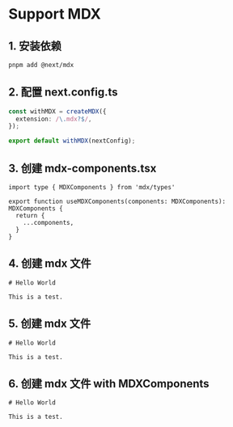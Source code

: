 
# Support MDX

## 1. 安装依赖

```bash
pnpm add @next/mdx
```


## 2. 配置 next.config.ts

```ts
const withMDX = createMDX({
  extension: /\.mdx?$/,
});

export default withMDX(nextConfig);
```


## 3. 创建 mdx-components.tsx

```tsx
import type { MDXComponents } from 'mdx/types'
 
export function useMDXComponents(components: MDXComponents): MDXComponents {
  return {
    ...components,
  }
}
```

## 4. 创建 mdx 文件

```mdx
# Hello World

This is a test.
```

## 5. 创建 mdx 文件

```mdx
# Hello World

This is a test.
```

## 6. 创建 mdx 文件 with MDXComponents

```mdx
# Hello World

This is a test.
```

<HelloMDX />


    